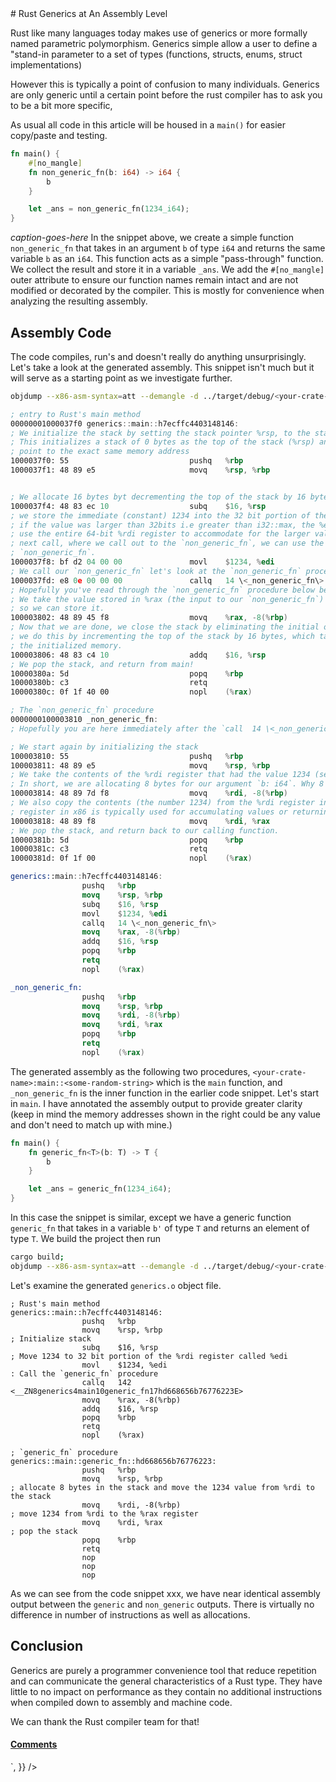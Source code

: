 
<div>
<Bleed>
# Rust Generics at An Assembly Level


Rust like many languages today makes use of generics or more formally named
parametric polymorphism. Generics simple allow a user to define a "stand-in
parameter to a set of types (functions, structs, enums, struct implementations)

However this is typically a point of confusion to many individuals. Generics are
only generic until a certain point before the rust compiler has to ask you to be
a bit more specific,

As usual all code in this article will be housed in a `main()` for easier
copy/paste and testing.

```rust
fn main() {
    #[no_mangle]
    fn non_generic_fn(b: i64) -> i64 {
        b
    }

    let _ans = non_generic_fn(1234_i64);
}
```
*caption-goes-here*
In the snippet above, we create a simple function `non_generic_fn` that takes in
an argument `b` of type `i64` and returns the same variable `b` as an `i64`.
This function acts as a simple "pass-through" function. We collect the result
and store it in a variable `_ans`. We add the `#[no_mangle]` outer attribute to
ensure our function names remain intact and are not modified or decorated by the
compiler. This is mostly for convenience when analyzing the resulting assembly.

## Assembly Code
The code compiles, run's and doesn't really do anything unsurprisingly. Let's
take a look at the generated assembly. This snippet isn't much but it will serve
as a starting point as we investigate further.



```bash
objdump --x86-asm-syntax=att --demangle -d ../target/debug/<your-crate-name> > ./src/non_generics.o
```


```nasm
; entry to Rust's main method
00000001000037f0 generics::main::h7ecffc4403148146:
; We initialize the stack by setting the stack pointer %rsp, to the stack base pointer %rbp.
; This initializes a stack of 0 bytes as the top of the stack (%rsp) and base of the stack (%rbp)
; point to the exact same memory address
1000037f0: 55                          	pushq	%rbp
1000037f1: 48 89 e5                    	movq	%rsp, %rbp


; We allocate 16 bytes byt decrementing the top of the stack by 16 bytes.
1000037f4: 48 83 ec 10                 	subq	$16, %rsp
; we store the immediate (constant) 1234 into the 32 bit portion of the 64 bit %rdi register called %edi
; if the value was larger than 32bits i.e greater than i32::max, the %edi would change to %rdi as it has to
; use the entire 64-bit %rdi register to accommodate for the larger value. we also store it in the %rdi so that in the
; next call, where we call out to the `non_generic_fn`, we can use the value stored in %edi as an input parameter to the
; `non_generic_fn`.
1000037f8: bf d2 04 00 00              	movl	$1234, %edi
; We call our `non_generic_fn` let's look at the `non_generic_fn` procedure below before continuing.
1000037fd: e8 0e 00 00 00              	callq	14 \<_non_generic_fn\>
; Hopefully you've read through the `non_generic_fn` procedure below before continuing here.
; We take the value stored in %rax (the input to our `non_generic_fn`) and we allocate 8 bytes in the stack
; so we can store it.
100003802: 48 89 45 f8                 	movq	%rax, -8(%rbp)
; Now that we are done, we close the stack by eliminating the initial offset of the top of the stack to the bottom of the stack.
; we do this by incrementing the top of the stack by 16 bytes, which takes us back to the base of the stack. This deallocates
; the initialized memory.
100003806: 48 83 c4 10                 	addq	$16, %rsp
; We pop the stack, and return from main!
10000380a: 5d                          	popq	%rbp
10000380b: c3                          	retq
10000380c: 0f 1f 40 00                 	nopl	(%rax)

; The `non_generic_fn` procedure
0000000100003810 _non_generic_fn:
; Hopefully you are here immediately after the `call  14 \<_non_generic_fn\>` command above

; We start again by initializing the stack
100003810: 55                          	pushq	%rbp
100003811: 48 89 e5                    	movq	%rsp, %rbp
; We take the contents of the %rdi register that had the value 1234 (see above procedure) and place it 8 bytes offset from the base pointer
; In short, we are allocating 8 bytes for our argument `b: i64`. Why 8 bytes? because it is a 64-bit number we are allocating.
100003814: 48 89 7d f8                 	movq	%rdi, -8(%rbp)
; We also copy the contents (the number 1234) from the %rdi register into the accumulator register (%rax). By convention the %rax
; register in x86 is typically used for accumulating values or returning types from a function as we are about to do.
100003818: 48 89 f8                    	movq	%rdi, %rax
; We pop the stack, and return back to our calling function.
10000381b: 5d                          	popq	%rbp
10000381c: c3                          	retq
10000381d: 0f 1f 00                    	nopl	(%rax)

generics::main::h7ecffc4403148146:
               	pushq	%rbp
               	movq	%rsp, %rbp
               	subq	$16, %rsp
               	movl	$1234, %edi
               	callq	14 \<_non_generic_fn\>
               	movq	%rax, -8(%rbp)
               	addq	$16, %rsp
               	popq	%rbp
               	retq
               	nopl	(%rax)

_non_generic_fn:
               	pushq	%rbp
               	movq	%rsp, %rbp
               	movq	%rdi, -8(%rbp)
               	movq	%rdi, %rax
               	popq	%rbp
               	retq
               	nopl	(%rax)
```


The generated assembly as the following two procedures,
`<your-crate-name>:main::<some-random-string>` which is the `main` function, and
`_non_generic_fn` is the inner function in the earlier code snippet. Let's start
in `main`. I have annotated the assembly output to provide greater clarity (keep
in mind the memory addresses shown in the right could be any value and don't
need to match up with mine.)


```rust
fn main() {
    fn generic_fn<T>(b: T) -> T {
        b
    }

    let _ans = generic_fn(1234_i64);
}
```

In this case the snippet is similar, except we have a generic function
`generic_fn` that takes in a variable `b'` of type `T` and returns an element of
type `T`. We build the project then run

``` bash
cargo build;
objdump --x86-asm-syntax=att --demangle -d ../target/debug/<your-crate-name> > ./src/generics.o;
```


Let's examine the generated `generics.o` object file.

```x86asm
; Rust's main method
generics::main::h7ecffc4403148146:
               	pushq	%rbp
               	movq	%rsp, %rbp
; Initialize stack
               	subq	$16, %rsp
; Move 1234 to 32 bit portion of the %rdi register called %edi
               	movl	$1234, %edi
: Call the `generic_fn` procedure
               	callq	142 <__ZN8generics4main10generic_fn17hd668656b76776223E>
               	movq	%rax, -8(%rbp)
               	addq	$16, %rsp
               	popq	%rbp
               	retq
               	nopl	(%rax)

; `generic_fn` procedure
generics::main::generic_fn::hd668656b76776223:
               	pushq	%rbp
               	movq	%rsp, %rbp
; allocate 8 bytes in the stack and move the 1234 value from %rdi to the stack
               	movq	%rdi, -8(%rbp)
; move 1234 from %rdi to the %rax register
               	movq	%rdi, %rax
; pop the stack
               	popq	%rbp
               	retq
               	nop
               	nop
               	nop
```


As we can see from the code snippet xxx, we have near identical assembly
output between the `generic` and `non_generic` outputs. There is virtually no
difference in number of instructions as well as allocations.

## Conclusion

Generics are purely a programmer convenience tool that reduce repetition and can
communicate the general characteristics of a Rust type. They have little to no
impact on performance as they contain no additional instructions when compiled
down to assembly and machine code.

We can thank the Rust compiler team for that!
</Bleed>

<section id="comments">
          <h4>
            <a href="">Comments</a>
          </h4>
          <div
            dangerouslySetInnerHTML={{
              __html: `<script src="https://utteranc.es/client.js"
                    repo="YikSanChan/yiksanchan.com"
                    issue-term="pathname"
                    label="comments"
                    theme="github-light"
                    crossorigin="anonymous"
                    async>
            </script>`,
            }}
          />
        </section>

</div>

